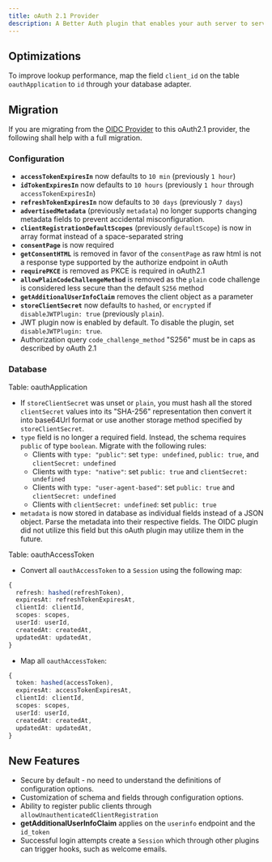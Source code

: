```yaml
---
title: oAuth 2.1 Provider
description: A Better Auth plugin that enables your auth server to serve as an oAuth 2.1 provider.
---
```


## Optimizations

To improve lookup performance, map the field `client_id` on the table `oauthApplication` to `id` through your database adapter.

## Migration

If you are migrating from the [OIDC Provider](/docs/plugins/oidc-provider) to this oAuth2.1 provider, the following shall help with a full migration.

### Configuration

- **`accessTokenExpiresIn`** now defaults to `10 min` (previously `1 hour`)
- **`idTokenExpiresIn`** now defaults to `10 hours` (previously `1 hour` through `accessTokenExpiresIn`)
- **`refreshTokenExpiresIn`** now defaults to `30 days` (previously `7 days`)
- **`advertisedMetadata`** (previously `metadata`) no longer supports changing metadata fields to prevent accidental misconfiguration.
- **`clientRegistrationDefaultScopes`** (previously `defaultScope`) is now in array format instead of a space-separated string
- **`consentPage`** is now required
- **`getConsentHTML`** is removed in favor of the `consentPage` as raw html is not a response type supported by the authorize endpoint in oAuth
- **`requirePKCE`** is removed as PKCE is required in oAuth2.1
- **`allowPlainCodeChallengeMethod`** is removed as the `plain` code challenge is considered less secure than the default `S256` method
- **`getAdditionalUserInfoClaim`** removes the client object as a parameter
- **`storeClientSecret`** now defaults to `hashed`, or `encrypted` if `disableJWTPlugin: true` (previously `plain`).
- JWT plugin now is enabled by default. To disable the plugin, set `disableJWTPlugin: true`.
- Authorization query `code_challenge_method` "S256" must be in caps as described by oAuth 2.1

### Database

Table: oauthApplication

- If `storeClientSecret` was unset or `plain`, you must hash all the stored `clientSecret` values into its "SHA-256" representation then convert it into base64Url format or use another storage method specified by `storeClientSecret`.
- `type` field is no longer a required field. Instead, the schema requires `public` of type `boolean`. Migrate with the following rules:
    - Clients with `type: "public"`: set `type: undefined`, `public: true`, and `clientSecret: undefined`
    - Clients with `type: "native"`: set `public: true` and `clientSecret: undefined`
    - Clients with `type: "user-agent-based"`: set `public: true` and `clientSecret: undefined`
    - Clients with `clientSecret: undefined`: set `public: true`
- `metadata` is now stored in database as individual fields instead of a JSON object. Parse the metadata into their respective fields. The OIDC plugin did not utilize this field but this oAuth plugin may utilize them in the future.

Table: oauthAccessToken

- Convert all `oauthAccessToken` to a `Session` using the following map:
```ts
{
  refresh: hashed(refreshToken),
  expiresAt: refreshTokenExpiresAt,
  clientId: clientId,
  scopes: scopes,
  userId: userId,
  createdAt: createdAt,
  updatedAt: updatedAt,
}
```
- Map all `oauthAccessToken`:
```ts
{
  token: hashed(accessToken),
  expiresAt: accessTokenExpiresAt,
  clientId: clientId,
  scopes: scopes,
  userId: userId,
  createdAt: createdAt,
  updatedAt: updatedAt,
}
```

## New Features

- Secure by default - no need to understand the definitions of configuration options.
- Customization of schema and fields through configuration options.
- Ability to register public clients through `allowUnauthenticatedClientRegistration`
- **getAdditionalUserInfoClaim** applies on the `userinfo` endpoint and the `id_token`
- Successful login attempts create a `Session` which through other plugins can trigger hooks, such as welcome emails.
